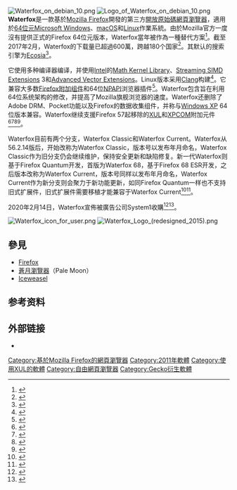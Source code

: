 {{noteTA
|G1=IT
|G2=FL
}}
{{Infobox Software
| name                   = Waterfox
| logo                   = Waterfox_New_Logo_2019.png
| screenshot             = Waterfox 55.2.2 screenshot.png
| caption                = 
| developer              = Alex Kontos
| released               = {{Start date|2011|03|27}}
| programming language   = [[C语言|C]]／[[C++|C++]]、[[CSS|CSS]]、[[JavaScript|JavaScript]]、[[XUL|XUL]]
| operating_system       = [[Microsoft_Windows|Windows 7]]或更高、[[macOS|macOS]]、[[Linux|Linux]]、[[Android|Android]]
| platform               = [[x86-64|x86-64]]
| engine                 = [[Gecko|Gecko]]
| language               = 
| genre                  = [[網頁瀏覽器|網頁瀏覽器]]
| license                = [[Mozilla公共许可证|Mozilla公共许可证]]
| website                = {{URL|https://www.waterfox.net/}}}}

[[File:Waterfox_on_debian_10.png|thumb]]
[[File:Logo_of_Waterfox_on_debian_10.png|thumb]]
'''Waterfox'''是一款基於[[Mozilla_Firefox|Mozilla Firefox]]開發的第三方[[開放原始碼|開放原始碼]][[網頁瀏覽器|網頁瀏覽器]]，適用於[[64位元|64位元]][[Microsoft_Windows|Microsoft Windows]]、[[macOS|macOS]]和[[Linux|Linux]]作業系統。由於Mozilla官方一度沒有提供正式的Firefox 64位元版本，Waterfox當年被作為一種替代方案<ref>{{cite web |url=http://www.pcworld.com/article/246758/use_a_64_bit_pc_instead_of_firefox_try_waterfox_9_0.html |title=Use a 64-Bit PC? Instead of Firefox, Try Waterfox 9.0 |first=Katherine |last=Noyes |work=PC World |date=2011-12-27 |archiveurl=https://web.archive.org/web/20120925064607/http://www.pcworld.com/article/246758/use_a_64_bit_pc_instead_of_firefox_try_waterfox_9_0.html |archivedate=2012-09-25 |deadurl=no |accessdate=2014-11-16 }}</ref>。截至2017年2月，Waterfox的下载量已超過600萬，跨越180个国家<ref>{{cite web|url=http://www.waterfoxproject.org/|accessdate=2013-10-20|title=Waterfox|archive-date=2018-03-18|archive-url=https://web.archive.org/web/20180318063004/https://www.waterfoxproject.org/}}</ref>。其默认的搜索引擎为[[Ecosia|Ecosia]]<ref>{{Cite web|url=https://www.waterfoxproject.org/support-waterfox|title=Waterfox - Help Waterfox|last=|first=|date=|website=|publisher=|access-date=February 6, 2017|archive-url=https://web.archive.org/web/20170811010843/https://www.waterfoxproject.org/support-waterfox|archive-date=2017-08-11|dead-url=yes}}</ref>。

它使用多种编译器编译，并使用[[Intel|Intel]]的[[Math_Kernel_Library|Math Kernel Library]]、[[Streaming_SIMD_Extensions|Streaming SIMD Extensions]] 3和[[AVX指令集|Advanced Vector Extensions]]。Linux版本采用[[Clang|Clang]]构建<ref>{{Cite web|url=https://www.waterfoxproject.org/blog/waterfox-50.0-release-download|title=Waterfox 50.1.0 Release (Windows, Mac & Linux)|last=Kontos|first=Alex|website=www.waterfoxproject.org|language=en|access-date=2017-02-05|archive-url=https://web.archive.org/web/20180318063159/https://www.waterfoxproject.org/blog/waterfox-50.0-release-download|archive-date=2018-03-18|dead-url=yes}}</ref>。它兼容大多数[[Add-on_(Mozilla)|Firefox附加组件]]和64位[[NPAPI|NPAPI]]浏览器插件<ref>{{cite web|url=http://www.waterfoxproject.org/|accessdate=20 October 2013|title=Waterfox|archive-date=2018-03-18|archive-url=https://web.archive.org/web/20180318063004/https://www.waterfoxproject.org/}}</ref>。Waterfox包含旨在利用64位系统架构的修改，并提高了Mozilla旗舰浏览器的速度。Waterfox还删除了Adobe DRM、Pocket功能以及Firefox的数据收集组件，并称与[[Windows_XP|Windows XP]] 64位版本兼容。Waterfox继续支援Firefox 57起移除的[[XUL|XUL]]和[[XPCOM|XPCOM]]附加元件<ref>{{cite web |url=https://www.reddit.com/r/waterfox/comments/5ysn9e/proposal_please_turn_waterfox_56_into_an_esr_and/ |title=Proposal for Waterfox 56 |accessdate=2017-05-22 |date=2017-03-11 |publisher=[[Reddit|Reddit]] |archive-date=2019-09-04 |archive-url=https://web.archive.org/web/20190904155428/https://www.reddit.com/r/waterfox/comments/5ysn9e/proposal_please_turn_waterfox_56_into_an_esr_and/ |dead-url=no }}</ref><ref>{{cite web |url=https://www.waterfoxproject.org/blog/waterfox-55.0-release-download |title=Waterfox 55 Release |accessdate=2017-11-20 |date=2017-10-10 |publisher=Waterfox |archive-url=https://web.archive.org/web/20180318063200/https://www.waterfoxproject.org/blog/waterfox-55.0-release-download |archive-date=2018-03-18 |dead-url=yes }}</ref><ref>{{cite web|title=The Future of Developing Firefox Add-ons|url=https://blog.mozilla.org/addons/2015/08/21/the-future-of-developing-firefox-add-ons/|date=2015-08-21|author=Kev Needham|accessdate=2015-09-07|website=blog.mozilla.org|archive-date=2015-09-05|archive-url=https://web.archive.org/web/20150905081430/https://blog.mozilla.org/addons/2015/08/21/the-future-of-developing-firefox-add-ons/|dead-url=no}}</ref><ref>{{cite web|title=The Road to Firefox 57 – Compatibility Milestones|url=https://blog.mozilla.org/addons/2017/02/16/the-road-to-firefox-57-compatibility-milestones/|date=2017-02-16|author=Jorge Villalobos|accessdate=2017-02-17|website=blog.mozilla.org|archive-date=2017-02-17|archive-url=https://web.archive.org/web/20170217064338/https://blog.mozilla.org/addons/2017/02/16/the-road-to-firefox-57-compatibility-milestones/|dead-url=no}}</ref>。

Waterfox目前有两个分支，Waterfox Classic和Waterfox Current。Waterfox从56.2.14版后，开始改称为Waterfox Classic，版本号以发布年月命名，Waterfox Classic作为旧分支仍会继续维护，保持安全更新和缺陷修复。新一代Waterfox则基于Firefox Quantum开发，首版为Waterfox 68，基于Firefox 68 ESR开发，之后版本改称为Waterfox Current，版本号同样以发布年月命名，Waterfox Current作为新分支则会聚力于新功能更新，如同Firefox Quantum一样也不支持旧式扩展件，旧式扩展件需要移植才能兼容于Waterfox Current<ref>{{cite web |title=Waterfox 2019.10 Release |url=https://www.waterfox.net/blog/waterfox-68.0a1-release-download/ |accessdate=2019-10-27 |archive-date=2020-11-11 |archive-url=https://web.archive.org/web/20201111235820/https://www.waterfox.net/blog/waterfox-68.0a1-release-download/ }}</ref><ref>{{cite web |title=Waterfox 2019.10 Release |url=https://www.waterfox.net/blog/waterfox-2019.10-release-download/ |accessdate=2019-10-27 |archive-url=https://web.archive.org/web/20191027091602/https://www.waterfox.net/blog/waterfox-2019.10-release-download/ |archive-date=2019-10-27 |dead-url=yes }}</ref>。

2020年2月14日，Waterfox宣佈被廣告公司System1收購<ref>{{cite web |title=Waterfox has joined System1 |url=https://www.waterfox.net/blog/waterfox-has-joined-system1/ |date=2020-02-14 |access-date=2020-02-16 |archive-date=2022-03-14 |archive-url=https://web.archive.org/web/20220314091723/https://www.waterfox.net/blog/waterfox-has-joined-system1/ }}</ref><ref>{{cite web |title=Waterfox web browser sold to System1 |url=https://www.ghacks.net/2020/02/14/waterfox-web-browser-sold-to-system1/ |date=2020-02-14 |access-date=2020-02-16 |archive-date=2022-05-12 |archive-url=https://web.archive.org/web/20220512135539/https://www.ghacks.net/2020/02/14/waterfox-web-browser-sold-to-system1/ }}</ref>。

[[File:Waterfox_icon_for_user.png|thumb]]
[[File:Waterfox_Logo_(redesigned_2015).png|thumb]]

==參見==
*[[Firefox|Firefox]]
*[[蒼月瀏覽器|蒼月瀏覽器]]（Pale Moon）
* [[Iceweasel|Iceweasel]]

== 参考资料 ==
{{reflist|2}}

==外部链接==
*{{official website|https://www.waterfox.net/}}

{{Web browser}}

[[Category:基於Mozilla_Firefox的網頁瀏覽器|Category:基於Mozilla Firefox的網頁瀏覽器]]
[[Category:2011年軟體|Category:2011年軟體]]
[[Category:使用XUL的軟體|Category:使用XUL的軟體]]
[[Category:自由網頁瀏覽器|Category:自由網頁瀏覽器]]
[[Category:Gecko衍生軟體|Category:Gecko衍生軟體]]